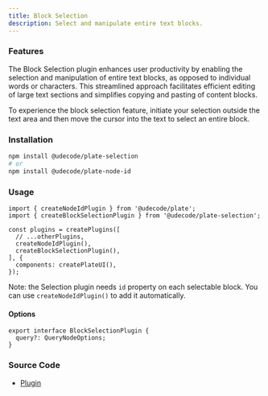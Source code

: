 ```yaml
---
title: Block Selection
description: Select and manipulate entire text blocks.
---
```


<ComponentPreview name="playground-demo" id="blockselection" />

### Features

The Block Selection plugin enhances user productivity by enabling the selection and manipulation of entire text blocks, as opposed to individual words or characters.
This streamlined approach facilitates efficient editing of large text sections and simplifies copying and pasting of content blocks.

To experience the block selection feature, initiate your selection outside the text area and then move the cursor into the text to select an entire block.

### Installation

```bash
npm install @udecode/plate-selection
# or
npm install @udecode/plate-node-id
```

### Usage

```tsx
import { createNodeIdPlugin } from '@udecode/plate';
import { createBlockSelectionPlugin } from '@udecode/plate-selection';

const plugins = createPlugins([
  // ...otherPlugins,
  createNodeIdPlugin(),
  createBlockSelectionPlugin(),
], {
  components: createPlateUI(),
});
```

Note: the Selection plugin needs `id` property on each selectable block. You can use `createNodeIdPlugin()` to add it automatically.


[//]: # (### Styling)

[//]: # ()
[//]: # (You can style the selection area by using the `slate-selection-area` class:)

[//]: # ()
[//]: # (```css)

[//]: # (.slate-selection-area {)

[//]: # (  background: #4f90f22d;)

[//]: # (  border: 1px solid #4f90f2;)

[//]: # (})

[//]: # (```)

#### Options

```tsx
export interface BlockSelectionPlugin {
  query?: QueryNodeOptions;
}
```

### Source Code

- [Plugin](https://github.com/udecode/plate/blob/main/packages/selection/src)